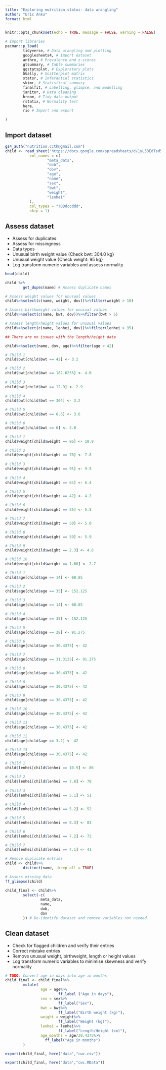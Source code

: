 ```yaml
---
title: "Exploring nutrition status- data wrangling"
author: "Eric Anku"
format: html
---
```



```r
knitr::opts_chunk$set(echo = TRUE, message = FALSE, warning = FALSE)
```

```r
# Import libraries
pacman::p_load(
        tidyverse, # Data wrangling and plotting
        googlesheets4, # Import dataset
        anthro, # Prevalence and z-scores
        gtsummary, # Table summaries
        ggstatsplot, # Exploratory plots
        GGally, # Scatterplot matrix
        statsr, # Inferential statistics
        skimr, # Statistical summary
        finalfit, # Labelling, glimpse, and modelling
        janitor, # Data cleaning
        broom, # Tidy data output
        rstatix, # Normality test
        here,
        rio # Import and export

)
```


## Import dataset

```r
gs4_auth("nutrition.ccth@gmail.com")
child <- read_sheet("https://docs.google.com/spreadsheets/d/1yL53EdTsd5fbDmAHltv79TFbVULi4KfxYXmRXA2njYA/edit?usp=sharing",
           col_names = c(
                   "meta_data",
                   "dob",
                   "dov",
                   "age",
                   "name",
                   "sex",
                   "bwt",
                   "weight",
                   "lenhei"
           ),
           col_types = "?DDdccddd",
           skip = 1)
```



## Assess dataset

- Assess for duplicates
- Assess for missingness
- Data types
- Unusual birth weight value {Check bwt: 304.0 kg}
- Unusual weight value {Check weight: 95 kg}
- Log transform numeric variables and assess normality


```r
head(child)
```

```r
child %>% 
        get_dupes(name) # Assess duplicate names
```



```r
# Assess weight values for unusual values
child%>%select(c(name, weight, dov))%>%filter(weight > 10)
```

```r
# Assess birthweight values for unusual values
child%>%select(c(name, bwt, dov))%>%filter(bwt > 5)
```


```r
# Assess length/height values for unusual values
child%>%select(c(name, lenhei, dov))%>%filter(lenhei > 95)

## There are no issues with the length/height data
```


```r
child%>%select(name, dov, age)%>%filter(age < 42)
```


```r
# Child 1 
child$bwt[child$bwt == 42] <- 3.2

# Child 2
child$bwt[child$bwt == 182.6253] <- 4.0
 
# Child 3
child$bwt[child$bwt == 12.9] <- 2.9
 
# Child 4
child$bwt[child$bwt == 304] <- 3.2

# Child 5
child$bwt[child$bwt == 6.6] <- 3.6

# Child 6
child$bwt[child$bwt == 6] <- 3.0
```

```r
# Child 1 
child$weight[child$weight == 86] <- 10.9

# Child 2
child$weight[child$weight == 70] <- 7.8
 
# Child 3
child$weight[child$weight == 95] <- 9.5
 
# Child 4
child$weight[child$weight == 64] <- 6.4

# Child 5
child$weight[child$weight == 42] <- 4.2

# Child 6
child$weight[child$weight == 55] <- 5.5

# Child 7
child$weight[child$weight == 50] <- 5.0

# Child 8
child$weight[child$weight == 59] <- 5.9

# Child 9
child$weight[child$weight == 2.3] <- 4.8

# Child 10
child$weight[child$weight == 1.60] <- 2.7
```


```r
# Child 1 
child$age[child$age == 14] <- 60.85

# Child 2
child$age[child$age == 35] <- 152.125
 
# Child 3
child$age[child$age == 14] <- 60.85
 
# Child 4
child$age[child$age == 35] <- 152.125

# Child 5
child$age[child$age == 28] <- 91.275

# Child 6
child$age[child$age == 30.4375] <- 42

# Child 7
child$age[child$age == 31.3125] <- 91.275

# Child 8
child$age[child$age == 30.4375] <- 42

# Child 8
child$age[child$age == 30.4375] <- 42

# Child 9
child$age[child$age == 38.4375] <- 42

# Child 10
child$age[child$age == 30.4375] <- 42

# Child 11
child$age[child$age == 30.4375] <- 42

# Child 12
child$age[child$age == 3.2] <- 42

# Child 13
child$age[child$age == 30.4375] <- 42
```

```r
# Child 1 
child$lenhei[child$lenhei == 10.9] <- 86

# Child 2
child$lenhei[child$lenhei == 7.8] <- 78
 
# Child 3
child$lenhei[child$lenhei == 5.1] <- 51
 
# Child 4
child$lenhei[child$lenhei == 5.2] <- 52

# Child 5
child$lenhei[child$lenhei == 8.3] <- 83

# Child 6
child$lenhei[child$lenhei == 7.2] <- 72

# Child 7
child$lenhei[child$lenhei == 4.1] <- 41
```


```r
# Remove duplicate entries
child <- child%>%
        distinct(name, .keep_all = TRUE)
```


```r
# Assess missing data
ff_glimpse(child)
```


```r
child_final <- child%>%
        select(-c(
                meta_data,
                name,
                dob,
                dov
        )) # De-identify dataset and remove variables not needed
```


## Clean dataset

- Check for flagged children and verify their entries
- Correct mistake entries 
- Remove unusual weight, birthweight, length or height values
- Log transform numeric variables to minimise skewness and verify normality

```r
# TODO: Convert age in days into age in months
child_final <- child_final%>%
        mutate(
                age = age%>%
                        ff_label ("Age in days"),
                sex = sex%>%
                        ff_label("Sex"),
                bwt = bwt%>%
                        ff_label("Birth weight (kg)"),
                weight = weight%>%
                        ff_label("Weight (kg)"),
                lenhei = lenhei%>%
                        ff_label("Length/Height (cm)"),
                age_months = age/30.4375%>%
                  ff_label("Age in months")
        )
```

```r
export(child_final, here("data","cwc.csv"))
```

```r
export(child_final, here("data","cwc.RData"))
```


